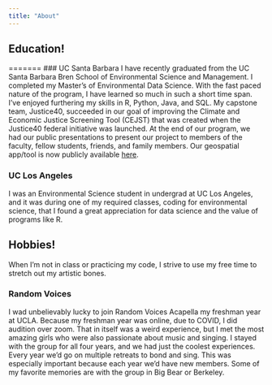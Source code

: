 ```yaml
---
title: "About"
---
```


## Education!

=======
### UC Santa Barbara
I have recently graduated from the UC Santa Barbara Bren School of Environmental Science and Management. I completed my Master's of Environmental Data Science. With the fast paced nature of the program, I have learned so much in such a short time span. I've enjoyed furthering my skills in R, Python, Java, and SQL. My capstone team, Justice40, succeeded in our goal of improving the Climate and Economic Justice Screening Tool (CEJST) that was created when the Justice40 federal initiative was launched. At the end of our program, we had our public presentations to present our project to members of the faculty, fellow students, friends, and family members. Our geospatial app/tool is now publicly available [here](https://apps.bren.ucsb.edu/justice40/en/#3/33.47/-97.5).

### UC Los Angeles 
I was an Environmental Science student in undergrad at UC Los Angeles, and it was during one of my required classes, coding for environmental science, that I found a great appreciation for data science and the value of programs like R. 

## Hobbies!
When I'm not in class or practicing my code, I strive to use my free time to stretch out my artistic bones. 


### Random Voices
I wad unbelievably lucky to join Random Voices Acapella my freshman year at UCLA. Because my freshman year was online, due to COVID, I did audition over zoom. That in itself was a weird experience, but I met the most amazing girls who were also passionate about music and singing. I stayed with the group for all four years, and we had just the coolest experiences. Every year we'd go on multiple retreats to bond and sing. This was especially important because each year we'd have new members. Some of my favorite memories are with the group in Big Bear or Berkeley.

